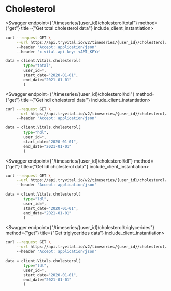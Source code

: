 
# Cholesterol

<Swagger endpoint={"/timeseries/{user_id}/cholesterol/total"} method={"get"} title={"Get total cholesterol data"} include_client_instantiation>

```bash
curl --request GET \
     --url https://api.tryvital.io/v2/timeseries/{user_id}/cholesterol/hdl?start_date=2021-01-01&end_date=2021-02-01 \
     --header 'Accept: application/json'
     --header 'x-vital-api-key: <API_KEY>'
```

```python
data = client.Vitals.cholesterol(
        type="total",
        user_id=*,
        start_date="2020-01-01",
        end_date="2021-01-01"
        )
```

</Swagger>

<Swagger endpoint={"/timeseries/{user_id}/cholesterol/hdl"} method={"get"} title={"Get hdl cholesterol data"} include_client_instantiation>

```bash
curl --request GET \
     --url https://api.tryvital.io/v2/timeseries/{user_id}/cholesterol/hdl?start_date=2021-01-01&end_date=2021-02-01 \
     --header 'Accept: application/json'
```

```python
data = client.Vitals.cholesterol(
        type="hdl",
        user_id=*,
        start_date="2020-01-01",
        end_date="2021-01-01"
        )
```

</Swagger>

<Swagger endpoint={"/timeseries/{user_id}/cholesterol/ldl"} method={"get"} title={"Get ldl cholesterol data"} include_client_instantiation>

```bash
curl --request GET \
     --url https://api.tryvital.io/v2/timeseries/{user_id}/cholesterol/ldl?start_date=2021-01-01&end_date=2021-02-01 \
     --header 'Accept: application/json'
```

```python
data = client.Vitals.cholesterol(
        type="ldl",
        user_id=*,
        start_date="2020-01-01",
        end_date="2021-01-01"
        )
```

</Swagger>

<Swagger endpoint={"/timeseries/{user_id}/cholesterol/triglycerides"} method={"get"} title={"Get triglycerides data"} include_client_instantiation>

```bash
curl --request GET \
     --url https://api.tryvital.io/v2/timeseries/{user_id}/cholesterol/triglycerides?start_date=2021-01-01&end_date=2021-02-01 \
     --header 'Accept: application/json'
```

```python
data = client.Vitals.cholesterol(
        type="ldl",
        user_id=*,
        start_date="2020-01-01",
        end_date="2021-01-01"
        )
```

</Swagger>
